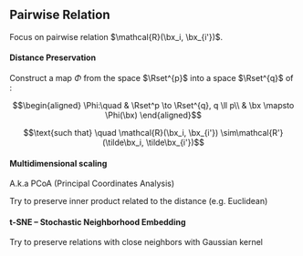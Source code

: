 ## Pairwise Relation

Focus on pairwise relation $\mathcal{R}(\bx_i, \bx_{i'})$.

#### Distance Preservation

Construct a map $\Phi$ from the space $\Rset^{p}$ into a space $\Rset^{q}$ of \alert{smaller dimension}:

$$\begin{aligned}
  \Phi:\quad & \Rset^p \to \Rset^{q}, q \ll p\\
             & \bx \mapsto \Phi(\bx)
\end{aligned}$$

$$\text{such that} \quad \mathcal{R}(\bx_i, \bx_{i'}) \sim\mathcal{R'}(\tilde\bx_i, \tilde\bx_{i'})$$

#### Multidimensional scaling

A.k.a PCoA (Principal Coordinates Analysis)

Try to preserve inner product related to the distance (e.g. Euclidean)

#### t-SNE -- Stochastic Neighborhood Embedding

Try to preserve relations with close neighbors with Gaussian kernel

